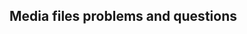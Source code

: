 == Media files problems and questions  ==

{{VSGEntry|Messed-up file associations|VSG:Usage:MediaFile:Associations|I messed up my file associations or I want to modify them.}} 

{{VSGEntry|Lack of Video or other issue on some files|VSG:Video:Format|VLC does not play well only on some files.}} 

<br><br><br><br><br>

{{VSG}}